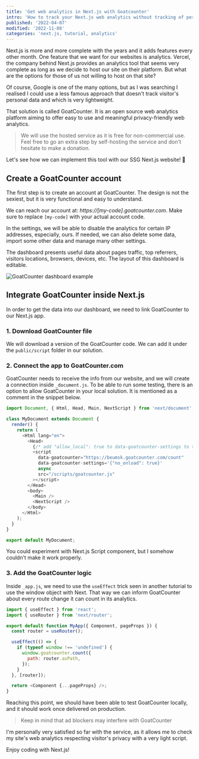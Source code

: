 ```yaml
---
title: 'Get web analytics in Next.js with Goatcounter'
intro: 'How to track your Next.js web analytics without tracking of personal data with Goatcounter'
published: '2022-04-07'
modified: '2022-11-08'
categories: 'next.js, tutorial, analytics'
---
```



Next.js is more and more complete with the years and it adds features every other month. One feature that we want for our websites is analytics. Vercel, the company behind Next.js provides an analytics tool that seems very complete as long as we decide to host our site on their platform. But what are the options for those of us not willing to host on that site?

Of course, Google is one of the many options, but as I was searching I realised I could use a less famous approach that doesn't track visitor's personal data and which is very lightweight.

That solution is called GoatCounter. It is an open source web analytics platform aiming to offer easy to use and meaningful privacy-friendly web analytics.

> We will use the hosted service as it is free for non-commercial use. Feel free to go an extra step by self-hosting the service and don't hesitate to make a donation.

Let's see how we can implement this tool with our SSG Next.js website! 🚀

## Create a GoatCounter account

The first step is to create an account at <Linkk href="https://goatcounter.com/signup">GoatCounter</Linkk>.
The design is not the sexiest, but it is very functional and easy to understand.

We can reach our account at: _https://[my-code].goatcounter.com_. Make sure to replace `[my-code]` with your actual account code.

In the settings, we will be able to disable the analytics for certain IP addresses, especially, ours.
If needed, we can also delete some data, import some other data and manage many other settings.

The dashboard presents useful data about pages traffic, top referrers, visitors locations, browsers, devices, etc. The layout of this dashboard is editable.

![GoatCounter dashboard example](/images/content/goatcounter-example.png)

## Integrate GoatCounter inside Next.js

In order to get the data into our dashboard, we need to link GoatCounter to our Next.js app.

### 1. Download GoatCounter file

We will download a version of the <Linkk href="https://gc.zgo.at/count.js">GoatCounter code</Linkk>.
We can add it under the `public/script` folder in our solution.

### 2. Connect the app to GoatCounter.com

GoatCounter needs to receive the info from our website, and we will create a connection inside `_document.js`. To be able to run some testing, there is an option to allow GoatCounter in your local solution. It is mentioned as a comment in the snippet below.

```js
import Document, { Html, Head, Main, NextScript } from 'next/document';

class MyDocument extends Document {
  render() {
    return (
      <Html lang="en">
        <Head>
          {/* add "allow_local": true to data-goatcounter-settings to test in local env */}
          <script
            data-goatcounter="https://beumsk.goatcounter.com/count"
            data-goatcounter-settings='{"no_onload": true}'
            async
            src="/scripts/goatcounter.js"
          ></script>
        </Head>
        <body>
          <Main />
          <NextScript />
        </body>
      </Html>
    );
  }
}

export default MyDocument;
```

You could experiment with Next.js Script component, but I somehow couldn't make it work properly.

### 3. Add the GoatCounter logic

Inside `_app.js`, we need to use the `useEffect` trick seen in another tutorial to <Linkk href="/blog/fix-the-window-is-not-defined-error">use the window object with Next</Linkk>. That way we can inform GoatCounter about every route change it can count in its analytics.

```js
import { useEffect } from 'react';
import { useRouter } from 'next/router';

export default function MyApp({ Component, pageProps }) {
  const router = useRouter();

  useEffect(() => {
    if (typeof window !== 'undefined') {
      window.goatcounter.count({
        path: router.asPath,
      });
    }
  }, [router]);

  return <Component {...pageProps} />;
}
```

Reaching this point, we should have been able to test GoatCounter locally, and it should work once delivered on production.

> Keep in mind that ad blockers may interfere with GoatCounter

I'm personally very satisfied so far with the service, as it allows me to check my site's web analytics respecting visitor's privacy with a very light script.

Enjoy coding with Next.js!

